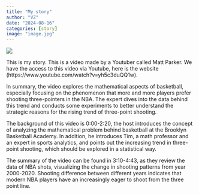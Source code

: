 ```yaml
---
title: "My story"
author: "VZ"
date: "2024-08-16"
categories: [story]
image: "image.jpg"
---
```


![](image.jpg)

This is my story.
This is a video made by a Youtuber called Matt Parker. We have the access to this video via Youtube, here is the website (https://www.youtube.com/watch?v=yh5c3duQQ1w).

In summary, the video explores the mathematical aspects of basketball, especially focusing on the phenomenon that more and more players prefer shooting three-pointers in the NBA. The expert dives into the data behind this trend and conducts some experiments to better understand the strategic reasons for the rising trend of three-point shooting.

The background of this video is 0:00-2:20, the host introduces the concept of analyzing the mathematical problem behind basketball at the Brooklyn Basketball Academy. In addition, he introduces Tim, a math professor and an expert in sports analytics, and points out the increasing trend in three-point shooting, which should be explored in a statistical way.

The summary of the video can be found in 3:10-4:43, as they review the data of NBA shots, visualizing the change in shooting patterns from year 2000-2020. Shooting difference between different years indicates that modern NBA players have an increasingly eager to shoot from the three point line.